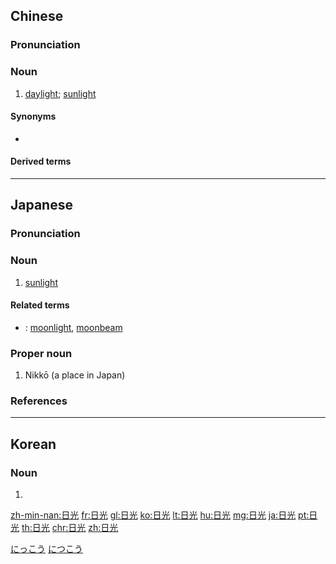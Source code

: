 ==Chinese==
{{zh-forms}}

===Pronunciation===
{{zh-pron
|m=rìguāng
|c=jat6 gwong1
|h=pfs=ngit-kông
|mn=kh:ji̍t-kong/qz,tp,xm:li̍t-kong/zz:ji̍t-kuiⁿ/qz,tp,xm:li̍t-kng/kh:ji̍t-kng
|w=5nyiq kuaan
|cat=n
}}

===Noun===
{{zh-noun}}

# [[daylight]]; [[sunlight]]

====Synonyms====
* {{zh-l|陽光}}

====Derived terms====
{{zh-der|防日光係數}}

----

==Japanese==
{{ja-kanjitab|にち|こう|k1=にっ|yomi=o}}

===Pronunciation===
{{ja-pron|yomi=o|にっこう|acc=1|acc_ref=DJR}}

===Noun===
{{ja-noun|にっこう|hhira=につくわう}}

# [[sunlight]]

====Related terms====
* {{ja-r|月光|げっこう}}: [[moonlight]], [[moonbeam]]

===Proper noun===
{{ja-pos|proper|にっこう|hhira=につくわう}}

# Nikkō (a place in Japan)

===References===
<references/>

[[Category:ja:Light|にっこう]]
[[Category:ja:Cities|につこう]]

----

==Korean==
{{ko-hanjatab}}

===Noun===
{{ko-noun|hj|hangeul=일광}}

# {{hanja form of|일광|sunlight}}

[[zh-min-nan:日光]]
[[fr:日光]]
[[gl:日光]]
[[ko:日光]]
[[lt:日光]]
[[hu:日光]]
[[mg:日光]]
[[ja:日光]]
[[pt:日光]]
[[th:日光]]
[[chr:日光]]
[[zh:日光]]